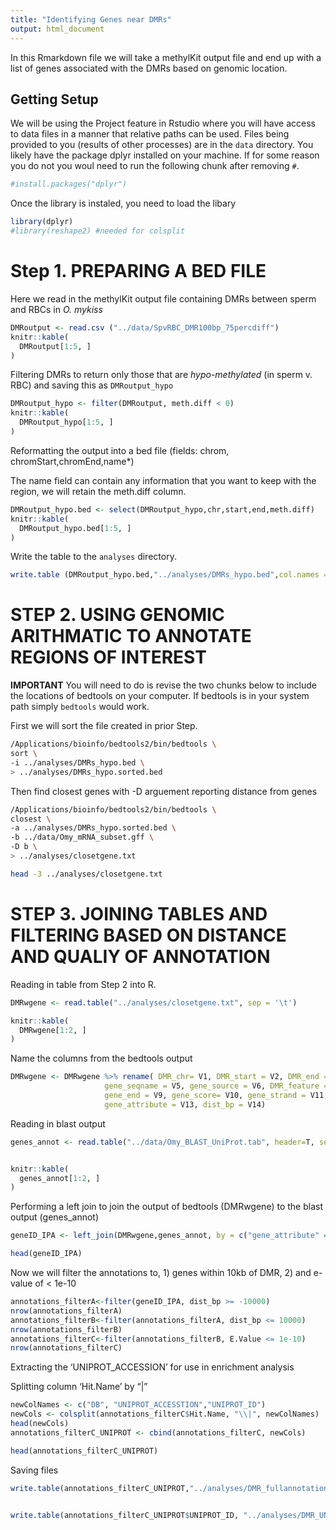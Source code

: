 ```yaml
---
title: "Identifying Genes near DMRs"
output: html_document
---
```


In this Rmarkdown file we will take a methylKit output file and end up with a list of genes associated with the DMRs based on genomic location. 


## Getting Setup
We will be using the Project feature in Rstudio where you will have access to data files in a manner that relative paths can be used. Files being provided to you (results of other processes) are in the `data` directory. You likely have the package dplyr installed on your machine. If for some reason you do not you woul need to run the following chunk after removing `#`.

```r
#install.packages("dplyr")
```


Once the library is instaled, you need to load the libary
```r
library(dplyr)
#library(reshape2) #needed for colsplit
```


# Step  1. PREPARING A BED FILE

Here we read in the methylKit output file containing DMRs between sperm and RBCs in _O. mykiss_

```r
DMRoutput <- read.csv ("../data/SpvRBC_DMR100bp_75percdiff")
knitr::kable(
  DMRoutput[1:5, ]
)
```



Filtering DMRs to return only those that are _hypo-methylated_ (in sperm v. RBC) and saving this as `DMRoutput_hypo`

```r
DMRoutput_hypo <- filter(DMRoutput, meth.diff < 0)
knitr::kable(
  DMRoutput_hypo[1:5, ]
)
```


Reformatting the output into a bed file (fields: chrom, chromStart,chromEnd,name*)

The name field can contain any information that you want to keep with the region, we will retain the meth.diff column. 




```r
DMRoutput_hypo.bed <- select(DMRoutput_hypo,chr,start,end,meth.diff)  
knitr::kable(
  DMRoutput_hypo.bed[1:5, ]
)
```

Write the table to the `analyses` directory.

```r
write.table (DMRoutput_hypo.bed,"../analyses/DMRs_hypo.bed",col.names = F, sep = '\t', row.names = F,quote = F)
```


# STEP 2. USING GENOMIC ARITHMATIC TO ANNOTATE REGIONS OF INTEREST

**IMPORTANT** You will need to do is revise the two chunks below to include the locations of bedtools on your computer. If bedtools is in your system path simply `bedtools` would work.

First we will sort the file created in prior Step.

```bash
/Applications/bioinfo/bedtools2/bin/bedtools \
sort \
-i ../analyses/DMRs_hypo.bed \
> ../analyses/DMRs_hypo.sorted.bed
```


Then find closest genes with -D arguement reporting distance from genes

```bash
/Applications/bioinfo/bedtools2/bin/bedtools \
closest \
-a ../analyses/DMRs_hypo.sorted.bed \
-b ../data/Omy_mRNA_subset.gff \
-D b \
> ../analyses/closetgene.txt

head -3 ../analyses/closetgene.txt
```




# STEP 3. JOINING TABLES AND FILTERING BASED ON DISTANCE AND QUALIY OF ANNOTATION

Reading in table from Step 2 into R.

```r
DMRwgene <- read.table("../analyses/closetgene.txt", sep = '\t')

knitr::kable(
  DMRwgene[1:2, ]
)
```

Name the columns from the bedtools output

```r
DMRwgene <- DMRwgene %>% rename( DMR_chr= V1, DMR_start = V2, DMR_end = V3, DMR_meth.diff = V4,
                     gene_seqname = V5, gene_source = V6, DMR_feature = V7, gene_start = V8,
                     gene_end = V9, gene_score= V10, gene_strand = V11, DMR_frame = V12,
                     gene_attribute = V13, dist_bp = V14)
```


Reading in blast output

```r
genes_annot <- read.table("../data/Omy_BLAST_UniProt.tab", header=T, sep="\t", stringsAsFactors=F, fill=T, quote="", na.strings="", comment.char="")


knitr::kable(
  genes_annot[1:2, ]
)
```



Performing a left join to join the output of bedtools (DMRwgene) to the blast output (genes_annot)

```r
geneID_IPA <- left_join(DMRwgene,genes_annot, by = c("gene_attribute" = "Sequence"))

```




```r
head(geneID_IPA)

```

Now we will filter the annotations to, 1) genes within 10kb of DMR, 2) and e-value of < 1e-10



```r
annotations_filterA<-filter(geneID_IPA, dist_bp >= -10000)
nrow(annotations_filterA)
annotations_filterB<-filter(annotations_filterA, dist_bp <= 10000)
nrow(annotations_filterB)
annotations_filterC<-filter(annotations_filterB, E.Value <= 1e-10)
nrow(annotations_filterC)
```

Extracting the 'UNIPROT_ACCESSION' for use in enrichment analysis 

Splitting column 'Hit.Name' by "|"

```r
newColNames <- c("DB", "UNIPROT_ACCESSTION","UNIPROT_ID")
newCols <- colsplit(annotations_filterC$Hit.Name, "\\|", newColNames)
head(newCols)
annotations_filterC_UNIPROT <- cbind(annotations_filterC, newCols)

head(annotations_filterC_UNIPROT)
```


Saving files 

```r
write.table(annotations_filterC_UNIPROT,"../analyses/DMR_fullannotations.txt",sep = "\t",quote = F,row.names = F)


write.table(annotations_filterC_UNIPROT$UNIPROT_ID, "../analyses/DMR_UNIPROT_ID.txt", sep = "\t", quote = F, row.names = F, col.names = F)
```








